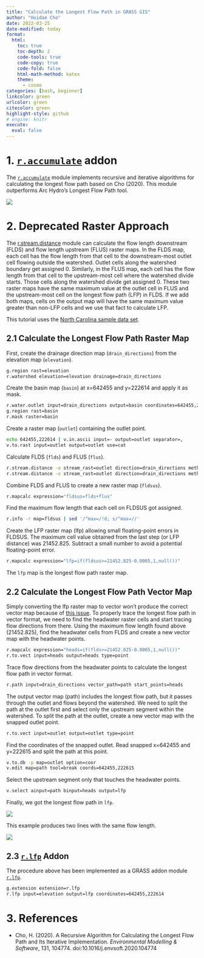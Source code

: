 ---
title: "Calculate the Longest Flow Path in GRASS GIS"
author: "Huidae Cho"
date: 2022-03-25
date-modified: today
format:
  html:
    toc: true
    toc-depth: 2
    code-tools: true
    code-copy: true
    code-fold: false
    html-math-method: katex
    theme:
      - cosmo
categories: [bash, beginner]
linkcolor: green
urlcolor: green
citecolor: green
highlight-style: github
# engine: knitr
execute:
  eval: false
---


# 1. [`r.accumulate`](https://grass.osgeo.org/grass-stable/manuals/addons/r.accumulate.html) addon
The [`r.accumulate`](https://grass.osgeo.org/grass-stable/manuals/addons/r.accumulate.html) module implements recursive and iterative algorithms for calculating the longest flow path based on Cho (2020). This module outperforms Arc Hydro’s Longest Flow Path tool.


![](images/fig-ga-ssd-elapsed-vs-subarea-archydropro.png)


# 2. Deprecated Raster Approach
The [r.stream.distance](https://grass.osgeo.org/grass-stable/manuals/addons/r.stream.distance.html) module can calculate the flow length downstream (FLDS) and flow length upstream (FLUS) raster maps. In the FLDS map, each cell has the flow length from that cell to the downstream-most outlet cell flowing outside the watershed. Outlet cells along the watershed boundary get assigned 0. Similarly, in the FLUS map, each cell has the flow length from that cell to the upstream-most cell where the watershed divide starts. Those cells along the watershed divide get assigned 0. These two raster maps have the same maximum value at the outlet cell in FLUS and the upstream-most cell on the longest flow path (LFP) in FLDS. If we add both maps, cells on the output map will have the same maximum value greater than non-LFP cells and we use that fact to calculate LFP.

This tutorial uses the [North Carolina sample data set](https://grass.osgeo.org/download/data/).


## 2.1 Calculate the Longest Flow Path Raster Map
First, create the drainage direction map (`drain_directions`) from the elevation map (`elevation`).

```bash
g.region rast=elevation
r.watershed elevation=elevation drainage=drain_directions
```
Create the basin map (`basin`) at x=642455 and y=222614 and apply it as mask.

```bash
r.water.outlet input=drain_directions output=basin coordinates=642455,222614
g.region rast=basin
r.mask raster=basin
```
Create a raster map (`outlet`) containing the outlet point.
```bash
echo 642455,222614 | v.in.ascii input=- output=outlet separator=,
v.to.rast input=outlet output=outlet use=cat
```
Calculate FLDS (`flds`) and FLUS (`flus`).
```bash
r.stream.distance -o stream_rast=outlet direction=drain_directions method=downstream distance=flds
r.stream.distance -o stream_rast=outlet direction=drain_directions method=upstream distance=flus
```
Combine FLDS and FLUS to create a new raster map (`fldsus`).
```bash
r.mapcalc expression="fldsus=flds+flus"
```
Find the maximum flow length that each cell on FLDSUS got assigned.
```bash
r.info -r map=fldsus | sed '/^max=/!d; s/^max=//'
```
Create the LFP raster map (lfp) allowing small floating-point errors in FLDSUS. The maximum cell value obtained from the last step (or LFP distance) was 21452.825. Subtract a small number to avoid a potential floating-point error.
```bash
r.mapcalc expression="lfp=if(fldsus>=21452.825-0.0005,1,null())"
```

The `lfp` map is the longest flow path raster map.

## 2.2 Calculate the Longest Flow Path Vector Map

Simply converting the lfp raster map to vector won’t produce the correct vector map because of [this issue](https://idea.isnew.info/how-to-delineate-stream-networks-in-grass-gis.html#-how-not-to-delineate-stream-networks). To properly trace the longest flow path in vector format, we need to find the headwater raster cells and start tracing flow directions from there. Using the maximum flow length found above (21452.825), find the headwater cells from FLDS and create a new vector map with the headwater points.

```bash
r.mapcalc expression="heads=if(flds>=21452.825-0.0005,1,null())"
r.to.vect input=heads output=heads type=point
```
Trace flow directions from the headwater points to calculate the longest flow path in vector format.
```bash
r.path input=drain_directions vector_path=path start_points=heads
```
The output vector map (path) includes the longest flow path, but it passes through the outlet and flows beyond the watershed. We need to split the path at the outlet first and select only the upstream segment within the watershed. To split the path at the outlet, create a new vector map with the snapped outlet point.

```bash
r.to.vect input=outlet output=outlet type=point
```
Find the coordinates of the snapped outlet. Read snapped x=642455 and y=222615 and split the path at this point.

```bash
v.to.db -p map=outlet option=coor
v.edit map=path tool=break coords=642455,222615
```
Select the upstream segment only that touches the headwater points.

```bash
v.select ainput=path binput=heads output=lfp
```
Finally, we got the longest flow path in `lfp`.

![](images/r_lfp_nc_example_single.png)

This example produces two lines with the same flow length.

![](images/r_lfp_nc_example_single_warning.png)

## 2.3 [`r.lfp`](https://grass.osgeo.org/grass72/manuals/addons/r.lfp.html) Addon
The procedure above has been implemented as a GRASS addon module [`r.lfp`](https://grass.osgeo.org/grass72/manuals/addons/r.lfp.html).

```bash
g.extension extension=r.lfp
r.lfp input=elevation output=lfp coordinates=642455,222614
```

# 3. References
- Cho, H. (2020). A Recursive Algorithm for Calculating the Longest Flow Path and Its Iterative Implementation. *Environmental Modelling & Software*, 131, 104774. doi:10.1016/j.envsoft.2020.104774